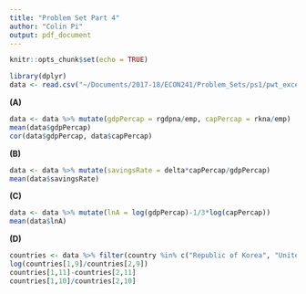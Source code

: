 ```yaml
---
title: "Problem Set Part 4"
author: "Colin Pi"
output: pdf_document
---
```


```r
knitr::opts_chunk$set(echo = TRUE)
```

```r
library(dplyr)
data <- read.csv("~/Documents/2017-18/ECON241/Problem_Sets/ps1/pwt_excerpt.csv")
```

**(A)**

```r
data <- data %>% mutate(gdpPercap = rgdpna/emp, capPercap = rkna/emp)
mean(data$gdpPercap)
cor(data$gdpPercap, data$capPercap)
```


**(B)**

```r
data <- data %>% mutate(savingsRate = delta*capPercap/gdpPercap)
mean(data$savingsRate)
```

**(C)**

```r
data <- data %>% mutate(lnA = log(gdpPercap)-1/3*log(capPercap))
mean(data$lnA)
```

**(D)**

```r
countries <- data %>% filter(country %in% c("Republic of Korea", "United States"))
log(countries[1,9]/countries[2,9])
countries[1,11]-countries[2,11]
countries[1,10]/countries[2,10]
```

